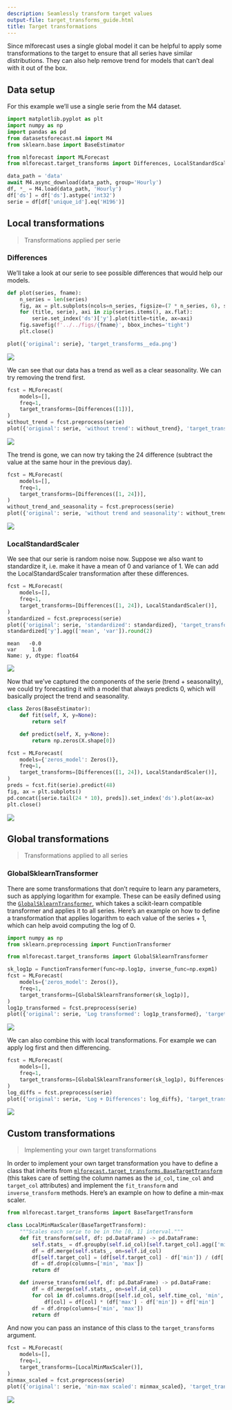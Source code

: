 ```yaml
---
description: Seamlessly transform target values
output-file: target_transforms_guide.html
title: Target transformations
---
```



Since mlforecast uses a single global model it can be helpful to apply
some transformations to the target to ensure that all series have
similar distributions. They can also help remove trend for models that
can’t deal with it out of the box.

## Data setup

For this example we’ll use a single serie from the M4 dataset.

```python
import matplotlib.pyplot as plt
import numpy as np
import pandas as pd
from datasetsforecast.m4 import M4
from sklearn.base import BaseEstimator

from mlforecast import MLForecast
from mlforecast.target_transforms import Differences, LocalStandardScaler
```


```python
data_path = 'data'
await M4.async_download(data_path, group='Hourly')
df, *_ = M4.load(data_path, 'Hourly')
df['ds'] = df['ds'].astype('int32')
serie = df[df['unique_id'].eq('H196')]
```

## Local transformations

> Transformations applied per serie

### Differences

We’ll take a look at our serie to see possible differences that would
help our models.

```python
def plot(series, fname):
    n_series = len(series)
    fig, ax = plt.subplots(ncols=n_series, figsize=(7 * n_series, 6), squeeze=False)
    for (title, serie), axi in zip(series.items(), ax.flat):
        serie.set_index('ds')['y'].plot(title=title, ax=axi)
    fig.savefig(f'../../figs/{fname}', bbox_inches='tight')
    plt.close()
```


```python
plot({'original': serie}, 'target_transforms__eda.png')
```

![](/mlforecast/docs/how-to-guides/../../figs/target_transforms__eda.png)

We can see that our data has a trend as well as a clear seasonality. We
can try removing the trend first.

```python
fcst = MLForecast(
    models=[],
    freq=1,
    target_transforms=[Differences([1])],
)
without_trend = fcst.preprocess(serie)
plot({'original': serie, 'without trend': without_trend}, 'target_transforms__diff1.png')
```

![](/mlforecast/docs/how-to-guides/../../figs/target_transforms__diff1.png)

The trend is gone, we can now try taking the 24 difference (subtract the
value at the same hour in the previous day).

```python
fcst = MLForecast(
    models=[],
    freq=1,
    target_transforms=[Differences([1, 24])],
)
without_trend_and_seasonality = fcst.preprocess(serie)
plot({'original': serie, 'without trend and seasonality': without_trend_and_seasonality}, 'target_transforms__diff2.png')
```

![](/mlforecast/docs/how-to-guides/../../figs/target_transforms__diff2.png)

### LocalStandardScaler

We see that our serie is random noise now. Suppose we also want to
standardize it, i.e. make it have a mean of 0 and variance of 1. We can
add the LocalStandardScaler transformation after these differences.

```python
fcst = MLForecast(
    models=[],
    freq=1,
    target_transforms=[Differences([1, 24]), LocalStandardScaler()],
)
standardized = fcst.preprocess(serie)
plot({'original': serie, 'standardized': standardized}, 'target_transforms__standardized.png')
standardized['y'].agg(['mean', 'var']).round(2)
```

``` text
mean   -0.0
var     1.0
Name: y, dtype: float64
```

![](/mlforecast/docs/how-to-guides/../../figs/target_transforms__standardized.png)

Now that we’ve captured the components of the serie (trend +
seasonality), we could try forecasting it with a model that always
predicts 0, which will basically project the trend and seasonality.

```python
class Zeros(BaseEstimator):
    def fit(self, X, y=None):
        return self

    def predict(self, X, y=None):
        return np.zeros(X.shape[0])

fcst = MLForecast(
    models={'zeros_model': Zeros()},
    freq=1,
    target_transforms=[Differences([1, 24]), LocalStandardScaler()],
)
preds = fcst.fit(serie).predict(48)
fig, ax = plt.subplots()
pd.concat([serie.tail(24 * 10), preds]).set_index('ds').plot(ax=ax)
plt.close()
```

![](/mlforecast/docs/how-to-guides/../../figs/target_transforms__zeros.png)

## Global transformations

> Transformations applied to all series

### GlobalSklearnTransformer

There are some transformations that don’t require to learn any
parameters, such as applying logarithm for example. These can be easily
defined using the
[`GlobalSklearnTransformer`](https://Nixtla.github.io/mlforecast/target_transforms.html#globalsklearntransformer),
which takes a scikit-learn compatible transformer and applies it to all
series. Here’s an example on how to define a transformation that applies
logarithm to each value of the series + 1, which can help avoid
computing the log of 0.

```python
import numpy as np
from sklearn.preprocessing import FunctionTransformer

from mlforecast.target_transforms import GlobalSklearnTransformer

sk_log1p = FunctionTransformer(func=np.log1p, inverse_func=np.expm1)
fcst = MLForecast(
    models={'zeros_model': Zeros()},
    freq=1,
    target_transforms=[GlobalSklearnTransformer(sk_log1p)],
)
log1p_transformed = fcst.preprocess(serie)
plot({'original': serie, 'Log transformed': log1p_transformed}, 'target_transforms__log.png')
```

![](/mlforecast/docs/how-to-guides/../../figs/target_transforms__log.png)

We can also combine this with local transformations. For example we can
apply log first and then differencing.

```python
fcst = MLForecast(
    models=[],
    freq=1,
    target_transforms=[GlobalSklearnTransformer(sk_log1p), Differences([1, 24])],
)
log_diffs = fcst.preprocess(serie)
plot({'original': serie, 'Log + Differences': log_diffs}, 'target_transforms__log_diffs.png')
```

![](/mlforecast/docs/how-to-guides/../../figs/target_transforms__log_diffs.png)

## Custom transformations

> Implementing your own target transformations

In order to implement your own target transformation you have to define
a class that inherits from
[`mlforecast.target_transforms.BaseTargetTransform`](https://Nixtla.github.io/mlforecast/target_transforms.html#basetargettransform)
(this takes care of setting the column names as the `id_col`, `time_col`
and `target_col` attributes) and implement the `fit_transform` and
`inverse_transform` methods. Here’s an example on how to define a
min-max scaler.

```python
from mlforecast.target_transforms import BaseTargetTransform
```


```python
class LocalMinMaxScaler(BaseTargetTransform):
    """Scales each serie to be in the [0, 1] interval."""
    def fit_transform(self, df: pd.DataFrame) -> pd.DataFrame:
        self.stats_ = df.groupby(self.id_col)[self.target_col].agg(['min', 'max'])
        df = df.merge(self.stats_, on=self.id_col)
        df[self.target_col] = (df[self.target_col] - df['min']) / (df['max'] - df['min'])
        df = df.drop(columns=['min', 'max'])
        return df

    def inverse_transform(self, df: pd.DataFrame) -> pd.DataFrame:
        df = df.merge(self.stats_, on=self.id_col)
        for col in df.columns.drop([self.id_col, self.time_col, 'min', 'max']):
            df[col] = df[col] * (df['max'] - df['min']) + df['min']
        df = df.drop(columns=['min', 'max'])
        return df
```

And now you can pass an instance of this class to the
`target_transforms` argument.

```python
fcst = MLForecast(
    models=[],
    freq=1,
    target_transforms=[LocalMinMaxScaler()],
)
minmax_scaled = fcst.preprocess(serie)
plot({'original': serie, 'min-max scaled': minmax_scaled}, 'target_transforms__minmax.png')
```

![](/mlforecast/docs/how-to-guides/../../figs/target_transforms__minmax.png)

